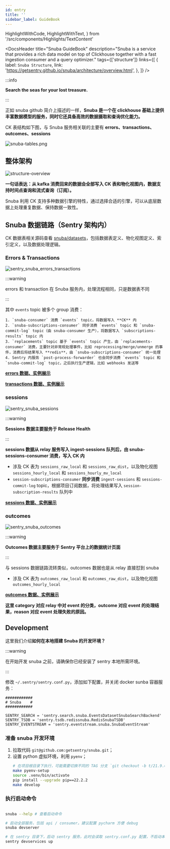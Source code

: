 ```yaml
---
id: entry
title: ''
sidebar_label: GuideBook
---
```


  HighlightWithCode,
  HighlightWithText,
} from '/src/components/Highlights/TextContent'

<DocsHeader
  title="Snuba GuideBook"
  description="Snuba is a service that provides a rich data model on top of Clickhouse together with a fast ingestion consumer and a query optimizer."
  tags={['structure']}
  links={[
    {
      label: `Snuba Structure`,
      link: 'https://getsentry.github.io/snuba/architecture/overview.html',
    },
  ]}
/>

:::info

**Search the seas for your lost treasure.**

:::

正如 snuba github 简介上描述的一样，**Snuba 是一个在 clickhouse 基础上提供丰富数据模型的服务，同时它还具备高效的数据摄取和查询优化能力。**

CK 表结构如下图，与 Snuba 服务相关联的主要有 **errors、transactions、outcomes、sessions**

![snuba-tables.png](https://img.joyjoy.cc/project/snuba-tables.png)

## 整体架构

![structure-overview](https://getsentry.github.io/snuba/_images/overview.png)

**一句话表达：从 kafka 消费回来的数据会全部写入 CK 表和物化视图内，数据支持时间点查询和流式查询（订阅）。**

Snuba 利用 CK 支持多种数据引擎的特性，通过选择合适的引擎，可以从底层数据上处理重复数据、保持数据一致性。

## Snuba 数据链路（Sentry 架构内）

CK 数据表相关源码查看 [snuba/datasets](https://github.com/getsentry/snuba/tree/21.9.0/snuba/datasets)，包括数据表定义、物化视图定义、索引定义，以及数据处理逻辑。

### Errors & Transactions

![sentry_snuba_errors_transactions](https://getsentry.github.io/snuba/_images/errors_transactions_deployment.png)

:::warning

errors 和 transaction 在 Snuba 服务内，处理流程相同，只是数据表不同

:::

其中 `events` topic 被多个 group 消费：

    1. `snuba-consumer` 消费 `events` topic，将数据写入 **CK** 内
    2. `snuba-subscriptions-consumer` 同步消费 `events` topic 和 `snuba-commit-log` topic（由 snuba-consumer 生产），将数据写入 `subscriptions-results` topic 内
    3. `replacements` topic 基于 `events` topic 产生，由 `replacements-consumer` 消费，主要针对非常规处理事件，比如 reprocessing/merge/unmerge 的事件，消费后将结果写入 **redis**，由 `snuba-subscriptions-consumer` 统一处理
    4. Sentry 内服务 `post-process-forwarder` 也会同步消费 `events` topic 和 `snuba-commit-log` topic，之后执行生产逻辑，比如 webhooks 发送等

[**errors 数据、实例展示**](https://github.com/YaYaPao/docscripts/blob/main/sentry/data/ck.md#errors)

[**transactions 数据、实例展示**](https://github.com/YaYaPao/docscripts/blob/main/sentry/data/ck.md#transactions)

### sessions

![sentry_snuba_sessions](https://getsentry.github.io/snuba/_images/sessions_deployment.png)

:::warning

**Sessions 数据主要服务于 Release Health**

:::

**sessions 数据从 relay 服务写入 ingest-sessions 队列后，由 snuba-sessions-consumer 消费，写入 CK 内**

- 涉及 CK 表为 `sessions_raw_local` 和 `sessions_raw_dist`，以及物化视图 `sessions_hourly_local` 和 `sessions_hourly_mv_local`
- `session-subscriptions-consumer` **同步消费** `ingest-sessions` 和 `sessions-commit-log` topic，根据项目订阅数据，将处理结果写入 `session-subscription-results` 队列中

[**sessions 数据、实例展示**](https://github.com/YaYaPao/docscripts/blob/main/sentry/data/ck.md#sessions)

### outcomes

![sentry_snuba_outcomes](https://getsentry.github.io/snuba/_images/outcomes_deployment.png)

:::warning

**Outcomes 数据主要服务于 Sentry 平台上的数据统计页面**

:::

与 sessions 数据链路流转类似，outcomes 数据也是从 relay 直接怼到 snuba

- 涉及 CK 表为 `outcomes_raw_local` 和 `outcomes_raw_dist`，以及物化视图 `outcomes_hourly_local`

[**outcomes 数据、实例展示**](https://github.com/YaYaPao/docscripts/blob/main/sentry/data/ck.md#outcomes)

**这里 category 对应 relay 中对 event 的分类，outcome 对应 event 的处理结果，reason 对应 event 处理失败的原因。**

## Development

这里我们介绍**如何在本地搭建 Snuba 的开发环境？**

:::warning

在开始开发 snuba 之前，请确保你已经安装了 sentry 本地所需环境。

:::

修改 `~/.sentry/sentry.conf.py`，添加如下配置，并关闭 docker sunba 容器服务：

```
############
# Snuba    #
############

SENTRY_SEARCH = 'sentry.search.snuba.EventsDatasetSnubaSearchBackend'
SENTRY_TSDB = 'sentry.tsdb.redissnuba.RedisSnubaTSDB'
SENTRY_EVENTSTREAM = 'sentry.eventstream.snuba.SnubaEventStream'

```

### 准备 snuba 开发环境

1. 拉取代码 `git@github.com:getsentry/snuba.git`；
2. 设置 python 虚拟环境，利用 `pyenv`；
   ```sh
   # 在项目根目录下执行，可能需要切换不同的 TAG 分支 `git checkout -b t/21.9.0 21.9.0`
   make pyenv-setup
   source .venv/bin/activate
   pip install --upgrade pip==22.2.2
   make develop
   ```

### 执行启动命令

```sh

snuba --help # 查看启动命令

# 启动全部服务，包括 api / consumer。建议配置 pycharm 方便 debug
snuba devserver

# 在 sentry 目录下，启动 sentry 服务，此时会读取 sentry.conf.py 配置，不启动本身的 snuba 服务
sentry devservices up


```
